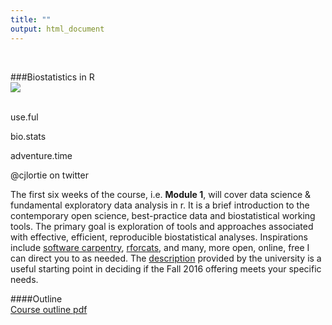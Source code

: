 ```yaml
---
title: ""
output: html_document
---
```

<br>

###Biostatistics in R  
![](./stats.JPG)  
<br>  

use.ful

bio.stats

adventure.time  

@cjlortie on twitter


The first six weeks of the course, i.e. **Module 1**, will cover data science & fundamental exploratory data analysis in r.  It is a brief introduction to the contemporary open science, best-practice data and biostatistical working tools. The primary goal is exploration of tools and approaches associated with effective, efficient, reproducible biostatistical analyses. Inspirations include [software carpentry](http://software-carpentry.org), [rforcats](http://rforcats.net), and many, more open, online, free I can direct you to as needed. The [description](http://biology.gradstudies.yorku.ca/courses/biol-5081/) provided by the university is a useful starting point in deciding if the Fall 2016 offering meets your specific needs.


####Outline  
[Course outline pdf](https://github.com/cjlortie/rstats4bio/blob/BIOL5081-2018.pdf)